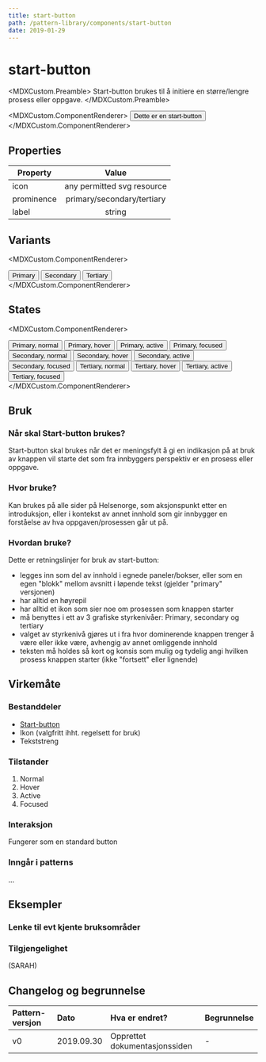 ```yaml
---
title: start-button
path: /pattern-library/components/start-button
date: 2019-01-29
---
```



# start-button
<MDXCustom.Preamble>
Start-button brukes til å initiere en større/lengre prosess eller oppgave.
</MDXCustom.Preamble>

<MDXCustom.ComponentRenderer>
    <button>Dette er en start-button</button>
</MDXCustom.ComponentRenderer>

## Properties
| Property   |           Value            |
| ---------- | :------------------------: |
| icon       | any permitted svg resource |
| prominence | primary/secondary/tertiary |
| label      |           string           |

## Variants
<MDXCustom.ComponentRenderer>
    <div>
        <button>Primary</button>
        <button>Secondary</button>
        <button>Tertiary</button>
    </div>
</MDXCustom.ComponentRenderer>

## States
<MDXCustom.ComponentRenderer>
    <div>
        <button>Primary, normal</button>
        <button>Primary, hover</button>
        <button>Primary, active</button>
        <button>Primary, focused</button>
        <button>Secondary, normal</button>
        <button>Secondary, hover</button>
        <button>Secondary, active</button>
        <button>Secondary, focused</button>
        <button>Tertiary, normal</button>
        <button>Tertiary, hover</button>
        <button>Tertiary, active</button>
        <button>Tertiary, focused</button>
    </div>
</MDXCustom.ComponentRenderer>

## Bruk
### Når skal Start-button brukes?

Start-button skal brukes når det er meningsfylt å gi en indikasjon på at bruk av knappen vil starte det som fra innbyggers perspektiv er en prosess eller oppgave.

### Hvor bruke? 

Kan brukes på alle sider på Helsenorge, som aksjonspunkt etter en introduksjon, eller i kontekst av annet innhold som gir innbygger en forståelse av hva oppgaven/prosessen går ut på. 

### Hvordan bruke?
Dette er retningslinjer for bruk av start-button:
- legges inn som del av innhold i egnede paneler/bokser, eller som en egen "blokk" mellom avsnitt i løpende tekst (gjelder "primary" versjonen)
- har alltid en høyrepil
- har alltid et ikon som sier noe om prosessen som knappen starter
- må benyttes i ett av 3 grafiske styrkenivåer: Primary, secondary og tertiary
- valget av styrkenivå gjøres ut i fra hvor dominerende knappen trenger å være eller ikke være, avhengig av annet omliggende innhold
- teksten må holdes så kort og konsis som mulig og tydelig angi hvilken prosess knappen starter (ikke "fortsett" eller lignende)

## Virkemåte
### Bestanddeler

- [Start-button](/pattern-library/components/start-button)
- Ikon (valgfritt ihht. regelsett for bruk)
- Tekststreng

### Tilstander

1. Normal
2. Hover
3. Active
4. Focused

### Interaksjon

Fungerer som en standard button


### Inngår i patterns

... 


## Eksempler

### Lenke til evt kjente bruksområder

### Tilgjengelighet

(SARAH)

## Changelog og begrunnelse
| Pattern-versjon | Dato       | Hva er endret?                | Begrunnelse |
| :-------------- | :--------- | :---------------------------- | :---------- |
| v0              | 2019.09.30 | Opprettet dokumentasjonssiden | -           |

